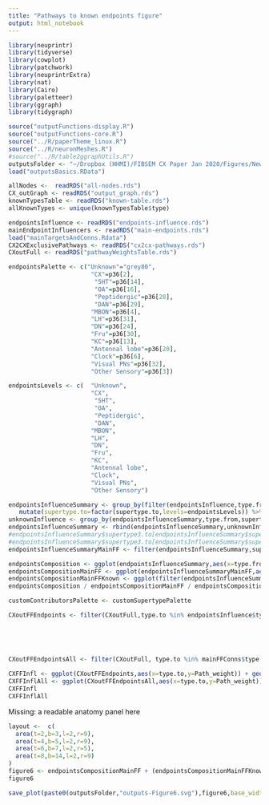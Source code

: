 ```yaml
---
title: "Pathways to known endpoints figure"
output: html_notebook
---
```


```r
library(neuprintr)
library(tidyverse)
library(cowplot)
library(patchwork)
library(neuprintrExtra)
library(nat)
library(Cairo)
library(paletteer)
library(ggraph)
library(tidygraph)
```

```r
source("outputFunctions-display.R")
source("outputFunctions-core.R")
source("../R/paperTheme_linux.R")
source("../R/neuronMeshes.R")
#source("../R/table2ggraphUtils.R")
outputsFolder <- "~/Dropbox (HHMI)/FIBSEM CX Paper Jan 2020/Figures/NewOutputs/figure6-pathsToKnown/"
load("outputsBasics.RData")
```

```r
allNodes <-  readRDS("all-nodes.rds")
CX_outGraph <- readRDS("output_graph.rds")
knownTypesTable <- readRDS("known-table.rds")
allKnownTypes <- unique(knownTypesTable$type) 
```


```r
endpointsInfluence <- readRDS("endpoints-influence.rds")
mainEndpointInfluencers <- readRDS("main-endpoints.rds")
load("mainTargetsAndConns.Rdata")
CX2CXExclusivePathways <- readRDS("cx2cx-pathways.rds")
CXoutFull <- readRDS("pathwayWeightsTable.rds")
```

```r
endpointsPalette <- c("Unknown"="grey80",
                       "CX"=p36[2],
                        "5HT"=p36[14],
                        "OA"=p36[16],
                        "Peptidergic"=p36[28],
                        "DAN"=p36[29],
                       "MBON"=p36[4],
                       "LH"=p36[31],
                       "DN"=p36[24],
                       "Fru"=p36[30],
                       "KC"=p36[13],
                       "Antennal lobe"=p36[20],
                       "Clock"=p36[6],
                       "Visual PNs"=p36[32],
                       "Other Sensory"=p36[3])

endpointsLevels <- c(  "Unknown",
                       "CX",
                        "5HT",
                        "OA",
                        "Peptidergic",
                        "DAN",
                       "MBON",
                       "LH",
                       "DN",
                       "Fru",
                       "KC",
                       "Antennal lobe",
                       "Clock",
                       "Visual PNs",
                       "Other Sensory")
```

```r
endpointsInfluenceSummary <- group_by(filter(endpointsInfluence,type.from %in% mainFFConns$mainContributor),type.from,supertype3.from,supertype.to) %>% summarize(Path_weight=sum(Path_weight)) %>% 
   mutate(supertype.to=factor(supertype.to,levels=endpointsLevels)) %>% ungroup()
unknownInfluence <- group_by(endpointsInfluenceSummary,type.from,supertype3.from) %>% summarize(supertype.to="Unknown",Path_weight=1-sum(Path_weight)) %>% ungroup()
endpointsInfluenceSummary <- rbind(endpointsInfluenceSummary,unknownInfluence)
#endpointsInfluenceSummary$supertype3.to[endpointsInfluenceSummary$supertype3.to %in% c("EB Columnar","ER","ExR","FB Tangential","FB Output","FB Columnar","PB Input","LNO","SA")] <- "CX"
#endpointsInfluenceSummary$supertype3.to[endpointsInfluenceSummary$supertype3.to %in% c("EB Columnar","ER","ExR","FB Tangential","FB Output","FB Columnar","PB Input","LNO","SA")] <- "CX"
endpointsInfluenceSummaryMainFF <- filter(endpointsInfluenceSummary,supertype.to != "CX" & type.from %in% mainFFConns$mainContributor)

endpointsComposition <- ggplot(endpointsInfluenceSummary,aes(x=type.from,y=Path_weight)) + geom_col(aes(fill=supertype.to)) + scale_fill_manual(name="Target supertype",values=endpointsPalette)+ theme_paper()+ theme(strip.text.x=element_blank(),axis.text.x = element_text(angle=90,hjust = 1,vjust=0.5))+facet_grid(.~supertype3.from,scales = "free",space="free") + ylab("Normalized pathway weight") + xlab("CX output type")
endpointsCompositionMainFF <- ggplot(endpointsInfluenceSummaryMainFF,aes(x=type.from,y=Path_weight)) + geom_col(aes(fill=supertype.to)) + scale_fill_manual(name="Target supertype",values=endpointsPalette)+ theme_paper()+ theme(strip.text.x=element_blank(),axis.text.x = element_text(angle=90,hjust = 1,vjust=0.5))+facet_grid(.~supertype3.from,scales = "free",space="free") + ylab("Normalized pathway weight") + xlab("CX output type")
endpointsCompositionMainFFKnown <- ggplot(filter(endpointsInfluenceSummaryMainFF,supertype.to != "Unknown"),aes(x=type.from,y=Path_weight)) + geom_col(aes(fill=supertype.to)) + scale_fill_manual(name="Target supertype",values=endpointsPalette)+ theme_paper()+ theme(strip.text.x=element_blank(),axis.text.x = element_text(angle=90,hjust = 1,vjust=0.5))+facet_grid(.~supertype3.from,scales = "free",space="free") + ylab("Normalized pathway weight") + xlab("CX output type")
endpointsComposition / endpointsCompositionMainFF / endpointsCompositionMainFFKnown
```

```r
customContributorsPalette <- customSupertypePalette
```


```r
CXoutFFEndpoints <- filter(CXoutFull,type.to %in% endpointsInfluence$type.to & type.to %in% mainFFConns$type.to & fullCXwr>0.005) %>% mutate(supertype.to=knownTypesTable$supertype[match(type.to,knownTypesTable$type)],
                                                                                                                                             customType.from=CXOutputNeurons$customSupertype[match(databaseType.from,CXOutputNeurons$databaseType)],
                                                                                                                                             customTypeFig = case_when(customType.from %in% c("EB Columnar","ExR2-6","FB4","FB5","FB6-7","FS3","FS4","PFR_a") ~ "Other",
                                                                                                                                                                       TRUE ~ customType.from)) 


CXoutFFEndpointsAll <- filter(CXoutFull, type.to %in% mainFFConns$type.to & !type.to %in% mainEndpointInfluencers & fullCXwr>0.05) %>% mutate(supertype.to=knownTypesTable$supertype[match(type.to,knownTypesTable$type)],
                                                                                                                                              customType.from=CXOutputNeurons$customSupertype[match(databaseType.from,CXOutputNeurons$databaseType)])
CXFFInfl <- ggplot(CXoutFFEndpoints,aes(x=type.to,y=Path_weight)) + geom_col(aes(fill=customTypeFig))+ scale_fill_manual(name="Source supertype",values=c(customContributorsPalette,"Other"="grey90"))+facet_grid(.~supertype.to,scale="free",space="free")+theme_paper() +  theme(axis.text.x = element_text(angle=90,hjust = 1,vjust=0.5),strip.text.x = element_text(angle=90)) + ylab("Total pathway weight") + xlab("CX output type")
CXFFInflAll <- ggplot(CXoutFFEndpointsAll,aes(x=type.to,y=Path_weight)) + geom_col(aes(fill=customType.from))+ scale_fill_manual(name="Source supertype",values=c(customContributorsPalette,"Other"="grey90"))+facet_wrap(.~supertype2.to,scale="free_x",nrow = 8)+theme_paper() +  theme(axis.text.x = element_text(angle=90,hjust = 1,vjust=0.5)) + ylab("Total pathway weight") + xlab("CX output type")
CXFFInfl 
CXFFInflAll
```
Missing: a readable anatomy panel here

```r
layout <-  c(
  area(t=2,b=3,l=2,r=9),
  area(t=4,b=5,l=2,r=9),
  area(t=6,b=7,l=2,r=5),
  area(t=8,b=14,l=2,r=9)
)
figure6 <- endpointsCompositionMainFF + (endpointsCompositionMainFFKnown + guides(fill="none")) + CXFFInfl + plot_spacer() + plot_layout(design=layout) + plot_annotation(tag_levels = "A",title="Outputs figure 6: known types reached",theme=theme(title=element_text(size=12*1.333333,face="bold",family="arial"))) & theme(plot.tag.position = c(-0.05, 1)) 
figure6
```

```r
save_plot(paste0(outputsFolder,"outputs-Figure6.svg"),figure6,base_width = 8.5*1.333333,base_height = 11*1.333333)
```


